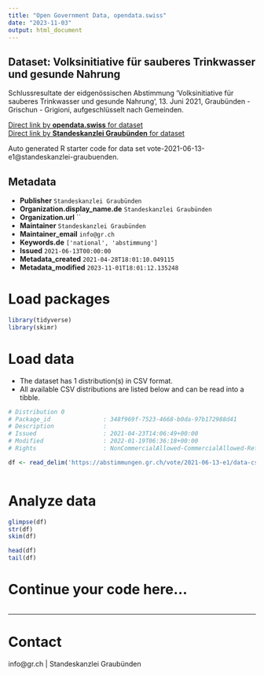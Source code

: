 ```yaml
---
title: "Open Government Data, opendata.swiss"
date: "2023-11-03"
output: html_document
---
```


## Dataset: Volksinitiative für sauberes Trinkwasser und gesunde Nahrung

Schlussresultate der eidgenössischen Abstimmung 'Volksinitiative für sauberes Trinkwasser und gesunde Nahrung', 13. Juni 2021, Graubünden - Grischun - Grigioni, aufgeschlüsselt nach Gemeinden.

[Direct link by **opendata.swiss** for dataset](https://opendata.swiss/de/dataset/volksinitiative-fur-sauberes-trinkwasser-und-gesunde-nahrung)<br>
[Direct link by **Standeskanzlei Graubünden** for dataset](https://abstimmungen.gr.ch/vote/2021-06-13-e1/data)

Auto generated R starter code for data set vote-2021-06-13-e1@standeskanzlei-graubuenden.

## Metadata

- **Publisher** `Standeskanzlei Graubünden`
- **Organization.display_name.de** `Standeskanzlei Graubünden`
- **Organization.url** ``
- **Maintainer** `Standeskanzlei Graubünden`
- **Maintainer_email** `info@gr.ch`
- **Keywords.de** `['national', 'abstimmung']`
- **Issued** `2021-06-13T00:00:00`
- **Metadata_created** `2021-04-28T18:01:10.049115`
- **Metadata_modified** `2023-11-01T18:01:12.135248`


# Load packages

```r

library(tidyverse)
library(skimr)

```

# Load data

-   The dataset has 1 distribution(s) in CSV format.
-   All available CSV distributions are listed below and can be read into a tibble.

```r

# Distribution 0
# Package_id               : 348f969f-7523-4668-b0da-97b172988d41
# Description              : 
# Issued                   : 2021-04-23T14:06:49+00:00
# Modified                 : 2022-01-19T06:36:18+00:00
# Rights                   : NonCommercialAllowed-CommercialAllowed-ReferenceRequired

df <- read_delim('https://abstimmungen.gr.ch/vote/2021-06-13-e1/data-csv')



```

# Analyze data

```r

glimpse(df)
str(df)
skim(df)

head(df)
tail(df)

```

# Continue your code here...

```r

```

------------------------------------------------------------------------

# Contact

info@gr.ch | Standeskanzlei Graubünden
